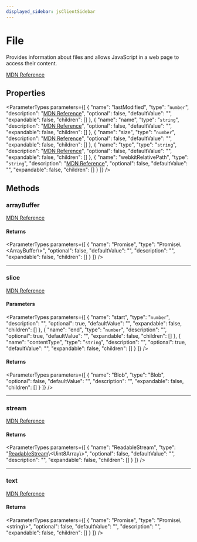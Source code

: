 ```yaml
---
displayed_sidebar: jsClientSidebar
---
```



# File

Provides information about files and allows JavaScript in a web page to access their content.

[MDN Reference](https://developer.mozilla.org/docs/Web/API/File)

## Properties

<ParameterTypes parameters={[
  {
    "name": "lastModified",
    "type": "`number`",
    "description": "[MDN Reference](https://developer.mozilla.org/docs/Web/API/File/lastModified)",
    "optional": false,
    "defaultValue": "",
    "expandable": false,
    "children": []
  },
  {
    "name": "name",
    "type": "`string`",
    "description": "[MDN Reference](https://developer.mozilla.org/docs/Web/API/File/name)",
    "optional": false,
    "defaultValue": "",
    "expandable": false,
    "children": []
  },
  {
    "name": "size",
    "type": "`number`",
    "description": "[MDN Reference](https://developer.mozilla.org/docs/Web/API/Blob/size)",
    "optional": false,
    "defaultValue": "",
    "expandable": false,
    "children": []
  },
  {
    "name": "type",
    "type": "`string`",
    "description": "[MDN Reference](https://developer.mozilla.org/docs/Web/API/Blob/type)",
    "optional": false,
    "defaultValue": "",
    "expandable": false,
    "children": []
  },
  {
    "name": "webkitRelativePath",
    "type": "`string`",
    "description": "[MDN Reference](https://developer.mozilla.org/docs/Web/API/File/webkitRelativePath)",
    "optional": false,
    "defaultValue": "",
    "expandable": false,
    "children": []
  }
]} />

## Methods

### arrayBuffer

[MDN Reference](https://developer.mozilla.org/docs/Web/API/Blob/arrayBuffer)

#### Returns

<ParameterTypes parameters={[
  {
    "name": "Promise",
    "type": "Promise\\&#60;ArrayBuffer\\&#62;",
    "optional": false,
    "defaultValue": "",
    "description": "",
    "expandable": false,
    "children": []
  }
]} />

___

### slice

[MDN Reference](https://developer.mozilla.org/docs/Web/API/Blob/slice)

#### Parameters

<ParameterTypes parameters={[
  {
    "name": "start",
    "type": "`number`",
    "description": "",
    "optional": true,
    "defaultValue": "",
    "expandable": false,
    "children": []
  },
  {
    "name": "end",
    "type": "`number`",
    "description": "",
    "optional": true,
    "defaultValue": "",
    "expandable": false,
    "children": []
  },
  {
    "name": "contentType",
    "type": "`string`",
    "description": "",
    "optional": true,
    "defaultValue": "",
    "expandable": false,
    "children": []
  }
]} />

#### Returns

<ParameterTypes parameters={[
  {
    "name": "Blob",
    "type": "Blob",
    "optional": false,
    "defaultValue": "",
    "description": "",
    "expandable": false,
    "children": []
  }
]} />

___

### stream

[MDN Reference](https://developer.mozilla.org/docs/Web/API/Blob/stream)

#### Returns

<ParameterTypes parameters={[
  {
    "name": "ReadableStream",
    "type": "[ReadableStream](../../modules/internal.mdx#readablestream)\\&#60;Uint8Array\\&#62;",
    "optional": false,
    "defaultValue": "",
    "description": "",
    "expandable": false,
    "children": []
  }
]} />

___

### text

[MDN Reference](https://developer.mozilla.org/docs/Web/API/Blob/text)

#### Returns

<ParameterTypes parameters={[
  {
    "name": "Promise",
    "type": "Promise\\&#60;string\\&#62;",
    "optional": false,
    "defaultValue": "",
    "description": "",
    "expandable": false,
    "children": []
  }
]} />
